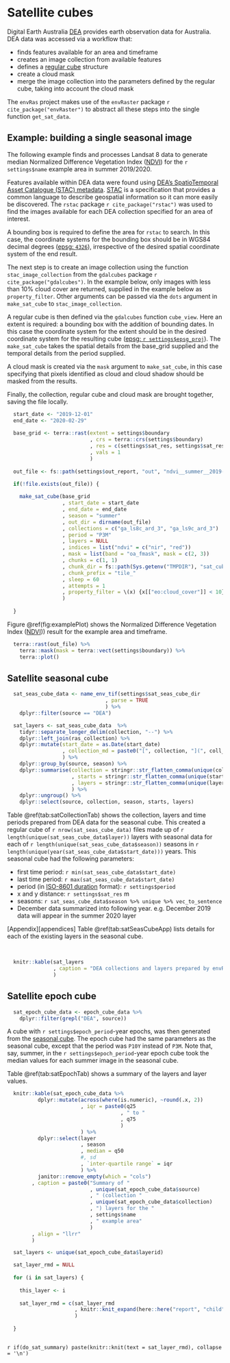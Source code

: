 
# Satellite cubes

Digital Earth Australia [DEA](https://www.dea.ga.gov.au/) provides earth observation data for Australia. DEA data was accessed via a workflow that:

* finds features available for an area and timeframe
* creates an image collection from available features
* defines a [regular cube](https://e-sensing.github.io/sitsbook/earth-observation-data-cubes.html#regular-image-data-cubes) structure
* create a cloud mask
* merge the image collection into the parameters defined by the regular cube, taking into account the cloud mask

The `envRas` project makes use of the `envRaster` package `r cite_package("envRaster")` to abstract all these steps into the single function `get_sat_data`. 

## Example: building a single seasonal image

The following example finds and processes Landsat 8 data to generate median Normalized Difference Vegetation Index ([NDVI](https://www.usgs.gov/landsat-missions/landsat-normalized-difference-vegetation-index)) for the `r settings$name` example area in summer 2019/2020.

Features available within DEA data were found using [DEA’s SpatioTemporal Asset Catalogue (STAC) metadata](https://knowledge.dea.ga.gov.au/guides/setup/gis/stac/). [STAC](https://stacspec.org/en) is a specification that provides a common language to describe geospatial information so it can more easily be discovered. The `rstac` package `r cite_package("rstac")` was used to find the images available for each DEA collection specified for an area of interest.

A bounding box is required to define the area for `rstac` to search. In this case, the coordinate systems for the bounding box should be in WGS84 decimal degrees ([epsg: `4326`](https://epsg.io/4326)), irrespective of the desired spatial coordinate system of the end result.

The next step is to create an image collection using the function `stac_image_collection` from the `gdalcubes` package `r cite_package("gdalcubes")`. In the example below, only images with less than 10% cloud cover are returned, supplied in the example below as `property_filter`. Other arguments can be passed via the `dots` argument in `make_sat_cube` to `stac_image_collection`.

A regular cube is then defined via the `gdalcubes` function `cube_view`. Here an extent is required: a bounding box with the addition of bounding dates. In this case the coordinate system for the extent should be in the desired coordinate system for the resulting cube ([epsg: `r settings$epsg_proj`](https://epsg.io/7845)). The `make_sat_cube` takes the spatial details from the base_grid supplied and the temporal details from the period supplied.

A cloud mask is created via the `mask` argument to `make_sat_cube`, in this case specifying that pixels identified as cloud and cloud shadow should be masked from the results.

Finally, the collection, regular cube and cloud mask are brought together, saving the file locally.

```r

  start_date <- "2019-12-01"
  end_date <- "2020-02-29"
  
  base_grid <- terra::rast(extent = settings$boundary
                           , crs = terra::crs(settings$boundary)
                           , res = c(settings$sat_res, settings$sat_res)
                           , vals = 1
                           )
  
  out_file <- fs::path(settings$out_report, "out", "ndvi__summer__2019-12-01.tif")
  
  if(!file.exists(out_file)) {

    make_sat_cube(base_grid
                  , start_date = start_date
                  , end_date = end_date
                  , season = "summer"
                  , out_dir = dirname(out_file)
                  , collections = c("ga_ls8c_ard_3", "ga_ls9c_ard_3")
                  , period = "P3M"
                  , layers = NULL
                  , indices = list("ndvi" = c("nir", "red"))
                  , mask = list(band = "oa_fmask", mask = c(2, 3))
                  , chunks = c(1, 1)
                  , chunk_dir = fs::path(Sys.getenv("TMPDIR"), "sat_cube_temp")
                  , chunk_prefix = "tile_"
                  , sleep = 60
                  , attempts = 1
                  , property_filter = \(x) {x[["eo:cloud_cover"]] < 10}
                  )
    
  }

```

Figure \@ref(fig:examplePlot) shows the Normalized Difference Vegetation Index ([NDVI](https://www.usgs.gov/landsat-missions/landsat-normalized-difference-vegetation-index))) result for the example area and timeframe.

```r
  
  terra::rast(out_file) %>%
    terra::mask(mask = terra::vect(settings$boundary)) %>%
    terra::plot()

```

## Satellite seasonal cube

```r

  sat_seas_cube_data <- name_env_tif(settings$sat_seas_cube_dir
                                , parse = TRUE
                                ) %>%
    dplyr::filter(source == "DEA")

  sat_layers <- sat_seas_cube_data  %>%
    tidyr::separate_longer_delim(collection, "--") %>%
    dplyr::left_join(ras_collection) %>%
    dplyr::mutate(start_date = as.Date(start_date)
                  , collection_md = paste0("[", collection, "](", coll_url, ")")
                  ) %>%
    dplyr::group_by(source, season) %>%
    dplyr::summarise(collection = stringr::str_flatten_comma(unique(collection_md))
                     , starts = stringr::str_flatten_comma(unique(start_date))
                     , layers = stringr::str_flatten_comma(unique(layer))
                     ) %>%
    dplyr::ungroup() %>%
    dplyr::select(source, collection, season, starts, layers)

```

Table \@ref(tab:satCollectionTab) shows the collection, layers and time periods prepared from DEA data for the seasonal cube. This created a regular cube of `r nrow(sat_seas_cube_data)` files made up of `r length(unique(sat_seas_cube_data$layer))` layers with seasonal data for each of `r length(unique(sat_seas_cube_data$season))` seasons in `r length(unique(year(sat_seas_cube_data$start_date)))` years. This seasonal cube had the following parameters:

* first time period: `r min(sat_seas_cube_data$start_date)`
* last time period: `r max(sat_seas_cube_data$start_date)`
* period (in [ISO-8601 duration](https://www.digi.com/resources/documentation/digidocs/90001488-13/reference/r_iso_8601_duration_format.htm) format): `r settings$period`
* x and y distance: `r settings$sat_res` m
* seasons: `r sat_seas_cube_data$season %>% unique %>% vec_to_sentence`
* December data summarized into following year. e.g. December 2019 data will appear in the summer 2020 layer

[Appendix][appendices] Table \@ref(tab:satSeasCubeApp) lists details for each of the existing layers in the seasonal cube.

<br>

```r
  
  knitr::kable(sat_layers
               , caption = "DEA collections and layers prepared by envRas"
               )

```

## Satellite epoch cube

```r

  sat_epoch_cube_data <- epoch_cube_data %>%
    dplyr::filter(grepl("DEA", source))

```

A cube with `r settings$epoch_period`-year epochs, was then generated from the [seasonal cube][satellite seasonal cube]. The epoch cube had the same parameters as the seasonal cube, except that the period was `P10Y` instead of `P3M`. Note that, say, summer, in the `r settings$epoch_period`-year epoch cube took the median values for each summer image in the seasonal cube.

Table \@ref(tab:satEpochTab) shows a summary of the layers and layer values.

```r

  knitr::kable(sat_epoch_cube_data %>%
          dplyr::mutate(across(where(is.numeric), ~round(.x, 2))
                        , iqr = paste0(q25
                                     , " to "
                                     , q75
                                     )
                        ) %>%
          dplyr::select(layer
                        , season
                        , median = q50
                        #, sd
                        , `inter-quartile range` = iqr
                        ) %>%
          janitor::remove_empty(which = "cols")
        , caption = paste0("Summary of "
                           , unique(sat_epoch_cube_data$source)
                           , " (collection "
                           , unique(sat_epoch_cube_data$collection)
                           , ") layers for the "
                           , settings$name
                           , " example area"
                           )
        , align = "llrr"
        )

```

```r

  sat_layers <- unique(sat_epoch_cube_data$layerid)

  sat_layer_rmd = NULL
  
  for (i in sat_layers) {
    
    this_layer <- i
    
    sat_layer_rmd = c(sat_layer_rmd
                      , knitr::knit_expand(here::here("report", "child", "layer_rmd.Rmd"))
                      )
    
  }
  
```

`r if(do_sat_summary) paste(knitr::knit(text = sat_layer_rmd), collapse = '\n')`
